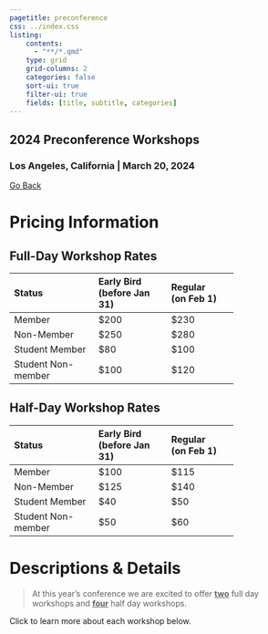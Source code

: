 ```yaml
---
pagetitle: preconference
css: ../index.css
listing: 
    contents: 
      - "**/*.qmd"
    type: grid
    grid-columns: 2
    categories: false
    sort-ui: true
    filter-ui: true
    fields: [title, subtitle, categories]
---
```

::: column-screen
::: hero-banner
::: content-block
# 2024 Preconference Workshops

### Los Angeles, California \| March 20, 2024


::: hero-buttons
[Go Back](../index.qmd){#btn-guide .btn-action .btn-action .btn .btn-success role="button"}
:::

:::
:::
:::



# Pricing Information{#price} 

::: {.panel-tabset .box-shadow}
## Full-Day Workshop Rates

+--------------------+-----------------+----------------+
| Status             | Early Bird\     | Regular\       |
|                    | (before Jan 31) | (on Feb 1)     |
+:===================+:================+:===============+
| Member             | \$200           | \$230          |
+--------------------+-----------------+----------------+
| Non-Member         | \$250           | \$280          |
+--------------------+-----------------+----------------+
| Student Member     | \$80            | \$100          |
+--------------------+-----------------+----------------+
| Student Non-member | \$100           | \$120          |
+--------------------+-----------------+----------------+


## Half-Day Workshop Rates

+--------------------+-----------------+----------------+
| Status             | Early Bird\     | Regular\       |
|                    | (before Jan 31) | (on Feb 1)     |
+:===================+:================+:===============+
| Member             | \$100           | \$115          |
+--------------------+-----------------+----------------+
| Non-Member         | \$125           | \$140          |
+--------------------+-----------------+----------------+
| Student Member     | \$40            | \$50           |
+--------------------+-----------------+----------------+
| Student Non-member | \$50            | \$60           |
+--------------------+-----------------+----------------+
:::

# Descriptions & Details{#details}  
> At this year's conference we are excited to offer [**two**]{.underline} full day workshops and [**four**]{.underline} half day workshops. 

Click to learn more about each workshop below.

::: {#workshops}
:::
